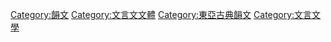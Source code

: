 [[Category:韻文|Category:韻文]]
[[Category:文言文文體|Category:文言文文體]]
[[Category:東亞古典韻文|Category:東亞古典韻文]]
[[Category:文言文學|Category:文言文學]]
